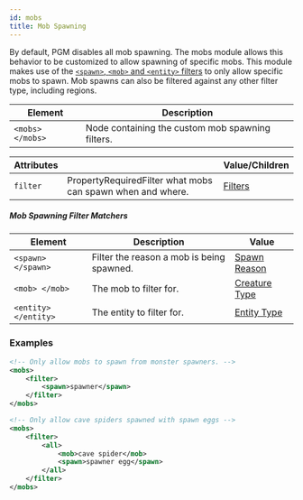 ```yaml
---
id: mobs
title: Mob Spawning
---
```


By default, PGM disables all mob spawning. The mobs module allows this behavior to be customized to allow spawning of specific mobs.
This module makes use of the [`<spawn>`, `<mob>` and `<entity>` filters](/docs/modules/mechanics/filters#entity-filters) to only allow specific mobs to spawn.
Mob spawns can also be filtered against any other filter type, including regions.

| Element | Description |
|---|---|
| `<mobs> </mobs>` | Node containing the custom mob spawning filters. |

| Attributes || Value/Children |
|---|---|---|
| `filter` | <span className="badge badge--secondary" title="Can be either this sub-element or an attribute.">Property</span><span className="badge badge--danger">Required</span>Filter what mobs can spawn when and where. | [Filters](/docs/modules/mechanics/filters) |

##### Mob Spawning Filter Matchers

| Element | Description | Value |
|---|---|---|
| `<spawn> </spawn>` | Filter the reason a mob is being spawned. | [Spawn Reason](/docs/reference/entities/spawn-reasons) |
| `<mob> </mob>` | The mob to filter for. | [Creature Type](/docs/reference/entities/entity-types#creature-types) |
| `<entity> </entity>` | The entity to filter for. | [Entity Type](/docs/reference/entities/entity-types) |

### Examples

```xml
<!-- Only allow mobs to spawn from monster spawners. -->
<mobs>
    <filter>
        <spawn>spawner</spawn>
    </filter>
</mobs>

<!-- Only allow cave spiders spawned with spawn eggs -->
<mobs>
    <filter>
        <all>
            <mob>cave spider</mob>
            <spawn>spawner egg</spawn>
        </all>
    </filter>
</mobs>
```

